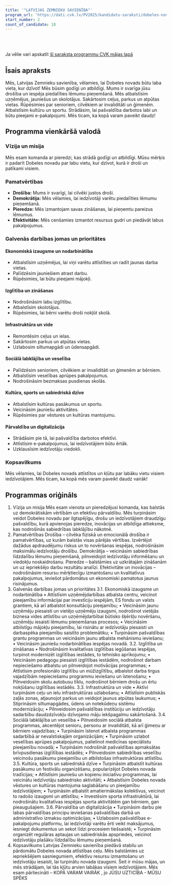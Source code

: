 ```yaml
---
title: '"LATVIJAS ZEMNIEKU SAVIENĪBA"'
program_url: 'https://dati.cvk.lv/PV2025/kandidatu-saraksti/dobeles-novads/latvijas-zemnieku-savieniba'
start_number: 2
count_of_candidate: 18
---
```



<Badge text="Ekonomiskā izaugsme" variant="note" size="small" /> <Badge text="Kvalitatīva izglītība" variant="note" size="small" /> <Badge text="Infrastruktūras uzlabošana" variant="note" size="small" /> <Badge text="Sociālā labklājība" variant="note" size="small" /> <Badge text="Iedzīvotāju līdzdalība" variant="note" size="small" />

<br/><br/> 

<Card title='Šis ir mākslīga intelekta ģenerēts apraksts' icon='starlight'>
    Ja vēlie vari apskatīt <a href={frontmatter.program_url} target='_blank'>šī saraksta programmu CVK mājas lapā</a>
    </Card>

## Īsais apraksts

Mēs, Latvijas Zemnieku savienība, vēlamies, lai Dobeles novads būtu laba vieta, kur dzīvot! Mēs būsim godīgi un atbildīgi. Mums ir svarīga jūsu drošība un iespēja piedalīties lēmumu pieņemšanā. Mēs atbalstīsim uzņēmējus, jauniešus un skolotājus. Sakārtosim ceļus, parkus un atpūtas vietas. Rūpēsimies par senioriem, cilvēkiem ar invaliditāti un ģimenēm. Atbalstīsim kultūru un sportu. Strādāsim, lai pašvaldība darbotos labi un būtu pieejami e-pakalpojumi. Mēs ticam, ka kopā varam paveikt daudz!

## Programma vienkāršā valodā

### Vīzija un misija
Mēs esam komanda ar pieredzi, kas strādā godīgi un atbildīgi. Mūsu mērķis ir padarīt Dobeles novadu par labu vietu, kur dzīvot, kurā ir droši un patīkami visiem.

### Pamatvērtības
*   **Drošība:** Mums ir svarīgi, lai cilvēki justos droši.
*   **Demokrātija:** Mēs vēlamies, lai iedzīvotāji varētu piedalīties lēmumu pieņemšanā.
*   **Pieredze:** Mēs izmantojam savas zināšanas, lai pieņemtu pareizus lēmumus.
*   **Efektivitāte:** Mēs cenšamies izmantot resursus gudri un piedāvāt labus pakalpojumus.

### Galvenās darbības jomas un prioritātes

#### Ekonomiskā izaugsme un nodarbinātība
*   Atbalstīsim uzņēmējus, lai viņi varētu attīstīties un radīt jaunas darba vietas.
*   Palīdzēsim jauniešiem atrast darbu.
*   Rūpēsimies, lai būtu pieejami mājokļi.

#### Izglītība un zināšanas
*   Nodrošināsim labu izglītību.
*   Atbalstīsim skolotājus.
*   Rūpēsimies, lai bērni varētu droši nokļūt skolā.

#### Infrastruktūra un vide
*   Remontēsim ceļus un ielas.
*   Sakārtosim parkus un atpūtas vietas.
*   Uzlabosim siltumapgādi un ūdensapgādi.

#### Sociālā labklājība un veselība
*   Palīdzēsim senioriem, cilvēkiem ar invaliditāti un ģimenēm ar bērniem.
*   Atbalstīsim veselības aprūpes pakalpojumus.
*   Nodrošināsim bezmaksas pusdienas skolās.

#### Kultūra, sports un sabiedriskā dzīve
*   Atbalstīsim kultūras pasākumus un sportu.
*   Veicināsim jauniešu aktivitātes.
*   Rūpēsimies par vēstures un kultūras mantojumu.

#### Pārvaldība un digitalizācija
*   Strādāsim pie tā, lai pašvaldība darbotos efektīvi.
*   Attīstīsim e-pakalpojumus, lai iedzīvotājiem būtu ērtāk.
*   Uzklausīsim iedzīvotāju viedokli.

### Kopsavilkums
Mēs vēlamies, lai Dobeles novads attīstītos un kļūtu par labāku vietu visiem iedzīvotājiem. Mēs ticam, ka kopā mēs varam paveikt daudz vairāk!

## Programmas oriģināls

1. Vīzija un misija
Mēs esam vienota un pieredzējusi komanda, kas balstās uz demokrātiskām vērtībām un efektīvu pārvaldību. Mēs turpināsim veidot Dobeles novadu par ilgtspējīgu, drošu un iedzīvotājiem draudzīgu pašvaldību, kurā apvienojas pieredze, inovācijas un atbildīga attieksme, kas nodrošinās sabiedrības labklājību nākotnē.
2. Pamatvērtības
Drošība – cilvēka fiziskā un emocionālā drošība ir pamatvērtības, uz kurām balstās visas pārējās vērtības. Izvērtējot dažādus apdraudējumu riskus un to novēršanas iespējas, nodrošināsim maksimālu iedzīvotāju drošību.
Demokrātija – veicināsim sabiedrības līdzdalību lēmumu pieņemšanā, pilnveidojot iedzīvotāju informēšanu un viedokļu noskaidrošanu.
Pieredze – balstāmies uz uzkrātajām zināšanām un uz iepriekšējo darbu rezultātu analīzi.
Efektivitāte un inovācijas – nodrošināsim resursu mērķtiecīgu izmantošanu un kvalitatīvus pakalpojumus, ieviešot pārdomātus un ekonomiski pamatotus jaunus risinājumus.
3. Galvenās darbības jomas un prioritātes
3.1. Ekonomiskā izaugsme un nodarbinātība
• Attīstīsim uzņēmējdarbības atbalsta centru, veicinot pieejamību informācijai par investīciju iespējām, ES fondu un valsts grantiem, kā arī atbalstot konsultāciju pieejamību;
• Veicināsim jaunu uzņēmēju piesaisti un vietējo uzņēmēju izaugsmi, nodrošinot vietējās biznesa vides attīstību un uzņēmējdarbībai būtisko šķēršļu novēršanu, uzņēmēju iesaisti lēmumu pieņemšanas procesos;
• Veicināsim atbilstīgu mājokļu pieejamību, lai risinātu ar iedzīvotāju piesaisti un darbaspēka pieejamību saistīto problemātiku;
• Turpināsim pašvaldības grantu programmas un veicināsim jaunu atbalsta mehānismu ieviešanu;
• Veicināsim jauniešu nodarbinātības iespējas novadā.
3.2. Izglītība un zināšanas
• Nodrošināsim kvalitatīvas izglītības iegūšanas iespējas, turpinot modernizēt izglītības iestādes, to tehnisko aprīkojumu;
• Veicināsim pedagogu piesaisti izglītības iestādēm, nodrošinot darbam nepieciešamo atbalstu un pilnveidojot motivācijas programmas;
• Attīstīsim profesionālo izglītību un mūžizglītību, atbalstot darba tirgus vajadzībām nepieciešamu programmu ieviešanu un īstenošanu;
• Pilnveidosim skolu autobusu tīklu, nodrošinot bērniem drošu un ērtu nokļūšanu izglītības iestādēs.
3.3. Infrastruktūra un vide
• Aktīvi turpināsim ceļu un ielu infrastruktūras uzlabošanu;
• Attīstīsim publiskās zaļās zonas, atjaunojot parkus un veidojot jaunus atpūtas laukumus;
• Stiprināsim siltumapgādes, ūdens un notekūdeņu sistēmu modernizāciju;
• Pilnveidosim pašvaldības institūciju un iedzīvotāju sadarbību daudzdzīvokļu dzīvojamo māju iekšpagalmu sakārtošanā.
3.4. Sociālā labklājība un veselība
• Pilnveidosim sociālā atbalsta programmas, akcentējot senioru, personu ar invaliditāti, kā arī ģimeņu ar bērniem vajadzības;
• Turpināsim īstenot atbalsta programmas sadarbībā ar nevalstiskajām organizācijām;
• Turpināsim uzlabot veselības aprūpes pakalpojumus, palielinot medicīnas speciālistu pieejamību novadā;
• Turpināsim nodrošināt pašvaldības apmaksātas brīvpusdienas izglītības iestādēs;
• Pilnveidosim sabiedrības veselību veicinošu pasākumu pieejamību un atbilstošas infrastruktūras attīstību.
3.5. Kultūra, sports un sabiedriskā dzīve
• Turpināsim atbalstīt kultūras pasākumu un festivālu organizēšanu, popularizējot Dobeles novada tradīcijas;
• Attīstīsim jauniešu un kopienu iniciatīvu programmas, lai veicinātu iedzīvotāju sabiedrisko aktivitāti;
• Atbalstīsim Dobeles novada vēstures un kultūras mantojuma saglabāšanu un pieejamību iedzīvotājiem;
• Turpināsim atbalstīt amatiermākslas kolektīvus, veicinot to radošo izaugsmi un attīstību;
• Investēsim sporta infrastruktūrā, lai nodrošinātu kvalitatīvas iespējas sporta aktivitātēm gan bērniem, gan pieaugušajiem.
3.6. Pārvaldība un digitalizācija
• Turpināsim darbu pie labas pārvaldības principu ieviešanas pašvaldības darbā un administratīvo izmaksu optimizācijas;
• Uzlabosim pašvaldības e-pakalpojumu platformu, lai iedzīvotāji varētu ērti veikt maksājumus, iesniegt dokumentus un sekot līdzi procesiem tiešsaistē;
• Turpināsim organizēt regulāras aptaujas un sabiedriskās apspriedes, veicinot iedzīvotāju plašāku līdzdalību lēmumu pieņemšanā.
4. Kopsavilkums
Latvijas Zemnieku savienība piedāvā stabilu un pārdomātu Dobeles novada attīstības ceļu. Mēs balstāmies uz iepriekšējiem sasniegumiem, efektīvu resursu izmantošanu un iedzīvotāju iesaisti, lai turpinātu novada izaugsmi.
Šeit ir mūsu mājas, un mēs strādājam, lai tās kļūtu arvien labākas visiem iedzīvotājiem.
Mēs esam pārliecināti – KOPĀ VARAM VAIRĀK , jo JŪSU UZTICĪBA - MŪSU SPĒKS
